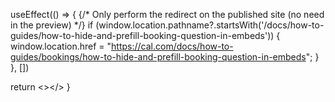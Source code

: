 
  useEffect(() => {
    {/* Only perform the redirect on the published site (no need in the preview) */}
    if (window.location.pathname?.startsWith('/docs/how-to-guides/how-to-hide-and-prefill-booking-question-in-embeds')) {
      window.location.href = "https://cal.com/docs/how-to-guides/bookings/how-to-hide-and-prefill-booking-question-in-embeds";
    }
  }, [])
  
  return <></>
}

<Redirect />
